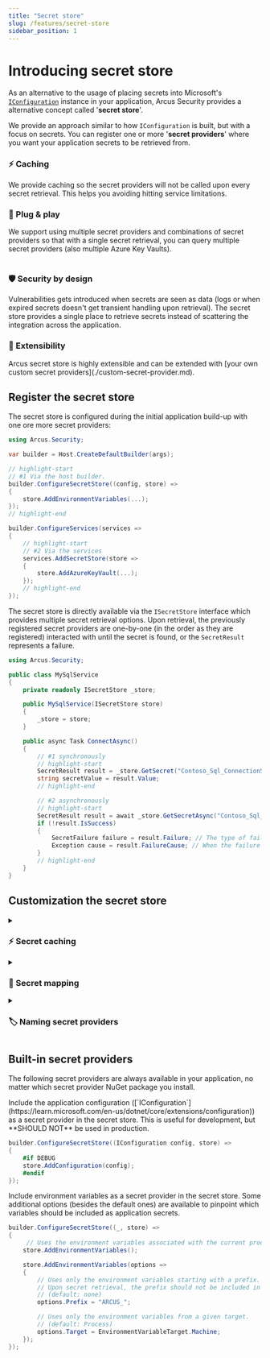 ```yaml
---
title: "Secret store"
slug: /features/secret-store
sidebar_position: 1
---
```



# Introducing secret store
As an alternative to the usage of placing secrets into Microsoft's [`IConfiguration`](https://learn.microsoft.com/en-us/dotnet/core/extensions/configuration) instance in your application, Arcus Security provides a alternative concept called '**secret store**'.

We provide an approach similar to how `IConfiguration` is built, but with a focus on secrets. You can register one or more '**secret providers**' where you want your application secrets to be retrieved from. 

<div className="row">
<div className="col col--6">
  <Card shadow='tl'>
      <CardHeader>
        <h3>⚡ Caching</h3>
      </CardHeader>
      <CardBody>
       We provide caching so the secret providers will not be called upon every secret retrieval. This helps you avoiding hitting service limitations.
      </CardBody>
  </Card>
</div>

<div className="col col--6">
  <Card shadow='tl'>
      <CardHeader>
        <h3>🔌 Plug & play</h3>
      </CardHeader>
      <CardBody>
        We support using multiple secret providers and combinations of secret providers so that with a single secret retrieval, you can query multiple secret providers (also multiple Azure Key Vaults).
      </CardBody>
  </Card>
</div>
</div>
<br/>
<div className="row">
  <div className="col col--6">
    <Card shadow='tl'>
      <CardHeader>
        <h3>🛡️ Security by design</h3>
      </CardHeader>
      <CardBody>
        Vulnerabilities gets introduced when secrets are seen as data (logs or when expired secrets doesn't get transient handling upon retrieval).
        The secret store provides a single place to retrieve secrets instead of scattering the integration across the application. 
    </CardBody>
  </Card>
  </div>
  <div className="col col--6">
    <Card shadow='tl'>
      <CardHeader>
        <h3>🧩 Extensibility</h3>
      </CardHeader>
      <CardBody>
        Arcus secret store is highly extensible and can be extended with [your own custom secret providers](./custom-secret-provider.md).
    </CardBody>
  </Card>
  </div>
</div>

## Register the secret store
The secret store is configured during the initial application build-up with one ore more secret providers:

```csharp
using Arcus.Security;

var builder = Host.CreateDefaultBuilder(args);

// highlight-start
// #1 Via the host builder.
builder.ConfigureSecretStore((config, store) =>
{
    store.AddEnvironmentVariables(...);
});
// highlight-end

builder.ConfigureServices(services =>
{
    // highlight-start
    // #2 Via the services
    services.AddSecretStore(store =>
    {
        store.AddAzureKeyVault(...);
    });
    // highlight-end
});
```

The secret store is directly available via the `ISecretStore` interface which provides multiple secret retrieval options. Upon retrieval, the previously registered secret providers are one-by-one (in the order as they are registered) interacted with until the secret is found, or the `SecretResult` represents a failure.

```csharp
using Arcus.Security;

public class MySqlService
{
    private readonly ISecretStore _store;

    public MySqlService(ISecretStore store)
    {
        _store = store;
    }

    public async Task ConnectAsync()
    {
        // #1 synchronously
        // highlight-start
        SecretResult result = _store.GetSecret("Contoso_Sql_ConnectionString");
        string secretValue = result.Value;
        // highlight-end

        // #2 asynchronously
        // highlight-start
        SecretResult result = await _store.GetSecretAsync("Contoso_Sql_ConnectionString");
        if (!result.IsSuccess)
        {
            SecretFailure failure = result.Failure; // The type of failure that occurred.
            Exception cause = result.FailureCause; // When the failure was caused by an exception.
        }
        // highlight-end
    }
}
```

## Customization the secret store
<details>
<summary><h3 style={{ margin:0 }}>⚡ Secret caching</h3></summary>

To limit possible throttling during external secrets retrieval, the secret store can be customized to cache secrets for a period of time.

```csharp
builder.ConfigureServices(services =>
{
    services.AddSecretStore(store =>
    {
        store.UseCaching(TimeSpan.FromMinutes(1));
    })
});
```

All secrets are cached by default, but this can be ignored on a by-secret basis.
```csharp
using Arcus.Security;

ISecretStore store = ...
SecretResult result = store.GetSecret("Contoso_Sql_ConnectionString", options => 
{
    options.UseCache = false;
});
```

Invalidating cached secrets when secrets are externally rotated also happens on the secret store itself.
```csharp
using Arcus.Security;

ISecretStore store = ...
await store.Cache.InvalidateSecretAsync("Contoso_Sql_ConnectionString");
```
</details>

<details>
<summary><h3 style={{ margin:0 }}>🔄 Secret mapping</h3></summary>

In some cases, you want the application secret name to be something different than the actual name that gets stored externally. Environment variables, for example might be always upper case, but this knowledge might not be something that you want to expose directly to your application -- especially if you want to override certain secrets during development.

All available secret secret providers can be given a custom secret name mapping upon registration. This mapping happens just before actually retrieving the secret (and independently from secret caching).

```csharp
builder.ConfigureServices(services =>
{
    services.AddSecretStore(store =>
    {
        store.AddEnvironmentVariables(..., options =>
        {
            options.MapSecretName((string name) => name.ToUpper());
        });
    })
});
```
</details>

<details>
<summary><h3 style={{ margin:0 }}>🏷️ Naming secret providers</h3></summary>

All available secret providers can be given a custom name upon registration to identify themselves.

```csharp
builder.ConfigureServices(services =>
{
    services.AddAzureKeyVault(..., options =>
    {
        options.ProviderName = "AdminSecrets";
    });
});
```

This name can later be used to retrieve back a secret provider in the secret store. This can be useful when you want to run a specific action that is only available on a single secret provider (ex. secret versions).

```csharp
using Arcus.Security;

ISecretStore store = ...
var provider = store.GetProvider<KeyVaultSecretProvider>("AdminSecrets");
```

:::tip[grouping secret providers]
Multiple secret providers can be registered with the same name. Upon retrieval, the matching secret providers are returned as a 'subset'.
```csharp
using Arcus.Security;

ISecretProvider provider = store.GetProvider("AdminSecrets");
```
:::
</details>

## Built-in secret providers
The following secret providers are always available in your application, no matter which secret provider NuGet package you install.

<Tabs groupId="built-in">
<TabItem value="app-config" label="App configuration">
Include the application configuration ([`IConfiguration`](https://learn.microsoft.com/en-us/dotnet/core/extensions/configuration)) as a secret provider in the secret store. This is useful for development, but **SHOULD NOT** be used in production.

```csharp
builder.ConfigureSecretStore((IConfiguration config, store) =>
{
    #if DEBUG
    store.AddConfiguration(config);
    #endif
});
```

</TabItem>
<TabItem value="env-vars" label="Environment variables">
Include environment variables as a secret provider in the secret store. Some additional options (besides the default ones) are available to pinpoint which variables should be included as application secrets.

```csharp
builder.ConfigureSecretStore((_, store) =>
{
     // Uses the environment variables associated with the current process.
    store.AddEnvironmentVariables();

    store.AddEnvironmentVariables(options =>
    {
        // Uses only the environment variables starting with a prefix.
        // Upon secret retrieval, the prefix should not be included in the secret name.
        // (default: none)
        options.Prefix = "ARCUS_";

        // Uses only the environment variables from a given target.
        // (default: Process)
        options.Target = EnvironmentVariableTarget.Machine;
    });
});
```
</TabItem>
</Tabs>